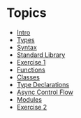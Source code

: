 # Topics

- [Intro](/intro_slides)
- [Types](/types/slides)
- [Syntax](/syntax/slides)
- [Standard Library](/standard_library/slides)
- [Exercise 1](/exercises/transactions)
- [Functions](/functions/slides)
- [Classes](/classes/slides)
- [Type Declarations](/type_declarations/slides)
- [Async Control Flow](/async_control_flow/slides)
- [Modules](/modules/slides)
- [Exercise 2](/exercises/price_api)
